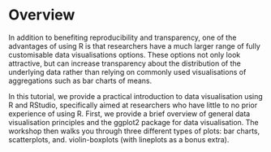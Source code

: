 # Overview {.unnumbered}

In addition to benefiting reproducibility and transparency, one of the advantages of using R is that researchers have a much larger range of fully customisable data visualisations options. These options not only look attractive, but can increase transparency about the distribution of the underlying data rather than relying on commonly used visualisations of aggregations such as bar charts of means. 

In this tutorial, we provide a practical introduction to data visualisation using R and RStudio, specifically aimed at researchers who have little to no prior experience of using R. First, we provide a brief overview of general data visualisation principles and the ggplot2 package for data visualisation. The workshop then walks you through three different types of plots: bar charts, scatterplots, and. violin-boxplots (with lineplots as a bonus extra). 



